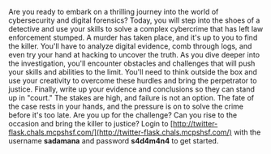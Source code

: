 Are you ready to embark on a thrilling journey into the world of cybersecurity and digital forensics? Today, you
will step into the shoes of a detective and use your skills to solve a complex cybercrime that has left law
enforcement stumped.
<Break />
A murder has taken place, and it's up to you to find the killer. You'll have to analyze digital evidence, comb
through logs, and even try your hand at hacking to uncover the truth. As you dive deeper into the investigation,
you'll encounter obstacles and challenges that will push your skills and abilities to the limit. You'll need to
think outside the box and use your creativity to overcome these hurdles and bring the perpetrator to justice.
Finally, write up your evidence and conclusions so they can stand up in "court."
<Break />
The stakes are high, and failure is not an option. The fate of the case rests in your hands, and the pressure is
on to solve the crime before it's too late. Are you up for the challenge? Can you rise to the occasion and bring
the killer to justice? Login to [http://twitter-flask.chals.mcpshsf.com/](http://twitter-flask.chals.mcpshsf.com/) with the username **sadamana** and password **s4d4m4n4** to get started.